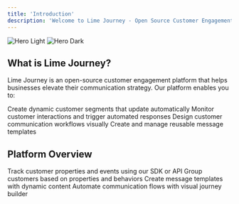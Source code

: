 ```yaml
---
title: 'Introduction'
description: 'Welcome to Lime Journey - Open Source Customer Engagement Platform'
---
```


<img
  className="block dark:hidden"
  src="https://github.com/user-attachments/assets/f1029772-8a02-43a0-b2f1-5598c53b30e5"
  alt="Hero Light"
/>
<img
  className="hidden dark:block"
  src="https://github.com/user-attachments/assets/f1029772-8a02-43a0-b2f1-5598c53b30e5"
  alt="Hero Dark"
/>

## What is Lime Journey?

Lime Journey is an open-source customer engagement platform that helps businesses elevate their communication strategy. Our platform enables you to:

<CardGroup cols={2}>
  <Card
    title="Real-time Segmentation"
    icon="filter"
    href="/essentials/segments"
  >
    Create dynamic customer segments that update automatically
  </Card>
  <Card
    title="Event Tracking"
    icon="chart-line"
    href="/essentials/events"
  >
    Monitor customer interactions and trigger automated responses
  </Card>
  <Card
    title="Journey Builder"
    icon="route"
    href="/essentials/journeys"
  >
    Design customer communication workflows visually
  </Card>
  <Card
    title="Template Management"
    icon="envelope"
    href="/essentials/templates"
  >
    Create and manage reusable message templates
  </Card>
</CardGroup>

## Platform Overview

<Steps>
  <Step title="Collect Data">
    Track customer properties and events using our SDK or API
  </Step>
  <Step title="Create Segments">
    Group customers based on properties and behaviors
  </Step>
  <Step title="Design Templates">
    Create message templates with dynamic content
  </Step>
  <Step title="Build Journeys">
    Automate communication flows with visual journey builder
  </Step>
</Steps>